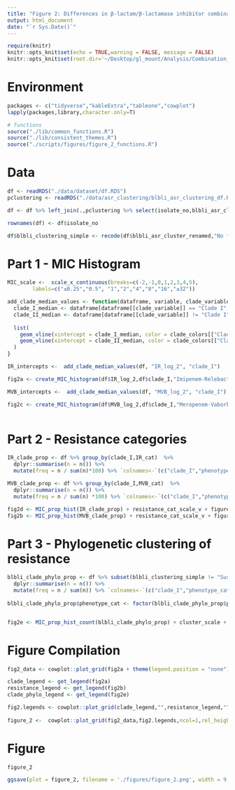 ```yaml
---
title: "Figure 2: Differences in β-lactam/β-lactamase inhibitor combination resistance across clades of epidemic lineage sequence type 258"
output: html_document
date: "`r Sys.Date()`"
---
```


```r
require(knitr)
knitr::opts_knit$set(echo = TRUE,warning = FALSE, message = FALSE)  
knitr::opts_knit$set(root.dir='~/Desktop/gl_mount/Analysis/Combination_resistance/pre-intro-blbli-resistance-ms/') 
```

# Environment
```r
packages <- c("tidyverse","kableExtra","tableone","cowplot")
lapply(packages,library,character.only=T)

# functions
source("./lib/common_functions.R")
source("./lib/consistent_themes.R")
source("./scripts/figures/figure_2_functions.R")
```

# Data
```r
df <- readRDS("./data/dataset/df.RDS")
pclustering <- readRDS("./data/asr_clustering/blbli_asr_clustering_df.RDS") 

df <- df %>% left_join(.,pclustering %>% select(isolate_no,blbli_asr_cluster_renamed) %>% `colnames<-`(c("isolate_no","blbli_asr_cluster_renamed"))) 

rownames(df) <- df$isolate_no

df$blbli_clustering_simple <- recode(df$blbli_asr_cluster_renamed,"No feature"="Susceptible") 
```

# Part 1 - MIC Histogram
```r
MIC_scale <-  scale_x_continuous(breaks=c(-2,-1,0,1,2,3,4,5),
        labels=c("≤0.25","0.5", "1","2","4","8","16","≥32")) 

add_clade_median_values <- function(dataframe, variable, clade_variable) {
  clade_I_median <- dataframe[dataframe[[clade_variable]] == "Clade I", variable] %>% median(na.rm = TRUE)
  clade_II_median <- dataframe[dataframe[[clade_variable]] != "Clade I", variable] %>% median(na.rm = TRUE)
  
  list(
    geom_vline(xintercept = clade_I_median, color = clade_colors[["Clade I"]], linetype = 3,size=1),
    geom_vline(xintercept = clade_II_median, color = clade_colors[["Clade II"]], linetype = 3,size=1)
  )
}

IR_intercepts <-  add_clade_median_values(df, "IR_log_2", "clade_I")

fig2a <- create_MIC_histogram(df$IR_log_2,df$clade_I,"Imipenem-Relebactam") + ylim(NA,250)   +figure_2_format + clade_colors_scale_3_col   +MIC_scale + IR_intercepts[[1]] + IR_intercepts[[2]]

MVB_intercepts <-  add_clade_median_values(df, "MVB_log_2", "clade_I")

fig2c <- create_MIC_histogram(df$MVB_log_2,df$clade_I,"Meropenem-Vaborbactam")  + MIC_scale  + ylim(NA,250) +figure_2_format + clade_colors_scale_3_col + MVB_intercepts[[1]] + MVB_intercepts[[2]]
   
```

# Part 2 - Resistance categories
```r
IR_clade_prop <- df %>% group_by(clade_I,IR_cat)  %>%
  dplyr::summarise(n = n()) %>%
  mutate(freq = n / sum(n)*100) %>% `colnames<-`(c("clade_I","phenotype_cat","n","freq"))

MVB_clade_prop <- df %>% group_by(clade_I,MVB_cat)  %>%
  dplyr::summarise(n = n()) %>%
  mutate(freq = n / sum(n) *100) %>% `colnames<-`(c("clade_I","phenotype_cat","n","freq"))
```

```r
fig2d <- MIC_prop_hist(IR_clade_prop) + resistance_cat_scale_v + figure_2_format 
fig2b <- MIC_prop_hist(MVB_clade_prop) + resistance_cat_scale_v + figure_2_format 
```

# Part 3 - Phylogenetic clustering of resistance
```r
blbli_clade_phylo_prop <- df %>% subset(blbli_clustering_simple != "Susceptible") %>% group_by(clade_I,blbli_clustering_simple)  %>% 
  dplyr::summarise(n = n()) %>%
  mutate(freq = n / sum(n)) %>% `colnames<-`(c("clade_I","phenotype_cat","n","freq"))  
 
blbli_clade_phylo_prop$phenotype_cat <- factor(blbli_clade_phylo_prop$phenotype_cat,levels = c("Singleton",subset(blbli_clade_phylo_prop$phenotype_cat,blbli_clade_phylo_prop$phenotype_cat != "Singleton") %>% sort))


fig2e <- MIC_prop_hist_count(blbli_clade_phylo_prop) + cluster_scale + figure_2_format  + ylab("Resistant isolates")
```

# Figure Compilation
```r
fig2_data <- cowplot::plot_grid(fig2a + theme(legend.position = "none"),fig2b  + theme(legend.position = "none"),"",fig2c + theme(legend.position = "none"),fig2d + theme(legend.position = "none") , fig2e+ theme(legend.position = "none"), ncol=3,rel_widths = c(1,0.45,0.45,1,0.45,0.45),labels = c("A","B","","C","D","E"),label_size = 18)

clade_legend <- get_legend(fig2a)
resistance_legend <- get_legend(fig2b)
clade_phylo_legend <- get_legend(fig2e)

fig2.legends <- cowplot::plot_grid(clade_legend,"",resistance_legend,"",clade_phylo_legend,ncol=5,align = "hv",rel_widths = c(1,.0025,1,0.25,1)) + theme(plot.margin = unit(c(t=-2.5, 2, b=-1,0 ), "cm"))
 
figure_2 <-  cowplot::plot_grid(fig2_data,fig2.legends,ncol=1,rel_heights = c(1,0.2),align = "h")
```

# Figure
```r
figure_2
```

```r
ggsave(plot = figure_2, filename = './figures/figure_2.png', width = 9, height = 7.2,bg = 'white')
```
